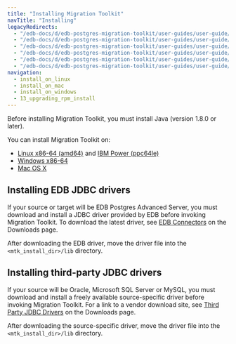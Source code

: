 ```yaml
---
title: "Installing Migration Toolkit"
navTitle: "Installing"
legacyRedirects:
  - "/edb-docs/d/edb-postgres-migration-toolkit/user-guides/user-guide/55.0.0/installing_on_mac.html"
  - "/edb-docs/d/edb-postgres-migration-toolkit/user-guides/user-guide/55.0.0/installing_on_debian_or_ubuntu.html"
  - "/edb-docs/d/edb-postgres-migration-toolkit/user-guides/user-guide/55.0.0/installing_on_windows.html"
  - "/edb-docs/d/edb-postgres-migration-toolkit/user-guides/user-guide/55.0.0/installing_on_centos_or_rhel_ppcle.html"
  - "/edb-docs/d/edb-postgres-migration-toolkit/user-guides/user-guide/55.0.0/installing_on_sles.html"
  - "/edb-docs/d/edb-postgres-migration-toolkit/user-guides/user-guide/55.0.0/installing_on_centos_or_rhel.html"
navigation: 
  - install_on_linux
  - install_on_mac
  - install_on_windows
  - 13_upgrading_rpm_install
---
```


<div id="installing_mtk" class="registered_link"></div>

Before installing Migration Toolkit, you must install Java (version 1.8.0 or later).

You can install Migration Toolkit on:

- [Linux x86-64 (amd64)](install_on_linux/x86_amd64) and [IBM Power (ppc64le)](install_on_linux/ibm_power_ppc64le)
- [Windows x86-64](install_on_windows)
- [Mac OS X](install_on_mac)


<div id="installing_drivers" class="registered_link"></div>

## Installing EDB JDBC drivers

If your source or target will be EDB Postgres Advanced Server, you must download and install a JDBC driver provided by EDB before invoking Migration Toolkit.  To download the latest driver, see [EDB Connectors](https://enterprisedb.com/software-downloads-postgres#edb-connectors) on the Downloads page.

After downloading the EDB driver, move the driver file into the `<mtk_install_dir>/lib` directory.

## Installing third-party JDBC drivers

If your source will be Oracle, Microsoft SQL Server or MySQL, you must download and install a freely available source-specific driver before invoking Migration Toolkit. For a link to a vendor download site, see [Third Party JDBC Drivers](https://www.enterprisedb.com/software-downloads-postgres#third-party-jdbc-drivers) on the Downloads page.

After downloading the source-specific driver, move the driver file into the `<mtk_install_dir>/lib` directory.
